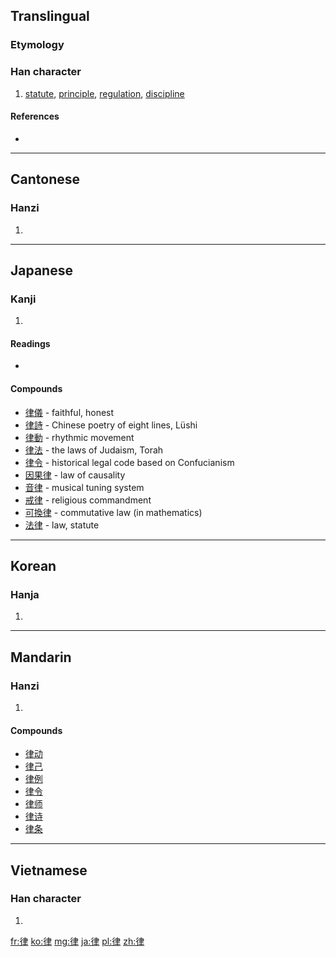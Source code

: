 ==Translingual==

===Etymology===
{{Han compound|彳|聿|c1=s|c2=p|ls=psc}}

===Han character===
{{Han char|rn=60|rad=彳|as=06|sn=9|four=2520<sub>7</sub>|canj=竹人中手 (HOLQ)}}

# [[statute]], [[principle]], [[regulation]], [[discipline]]

====References====
* {{Han ref|kx=0366.170|dkj=10097|dj=0687.110|hdz=20821.010|uh=5F8B|ud=24459|bh=ABDF|bd=43999}}

----

==Cantonese==

===Hanzi===
{{yue-hanzi|jyut=|y=leut6}}

# {{defn|lang=yue|sort=彳06}}

----

==Japanese==

===Kanji===
{{ja-kanji|grade=6|rs=彳06}}

# {{defn|lang=ja|sort=彳06}}

====Readings====
* {{ja-readings|on=[[りつ]] (ritsu), [[りち]] (richi)|kun=[[のり]] (nori)}}

====Compounds====
* [[律儀]] - faithful, honest
* [[律詩]] - Chinese poetry of eight lines, Lüshi
* [[律動]] - rhythmic movement
* [[律法]] - the laws of Judaism, Torah
* [[律令]] - historical legal code based on Confucianism
* [[因果律]] - law of causality
* [[音律]] - musical tuning system
* [[戒律]] - religious commandment
* [[可換律]] - commutative law (in mathematics)
* [[法律]] - law, statute

----

==Korean==

===Hanja===
{{ko-hanja|hangeul=률>율|eumhun=|rv=ryul>yul|mr=ryul>yul|y=lyul>yul}}

# {{defn|lang=ko|sort=彳06}}

----

==Mandarin==

===Hanzi===
{{cmn-hanzi|pin=[[lái]] ([[lai2]]), [[lài]] ([[lai4]]), [[lǜ]] ([[lü4]])|wg=lai<sup>2</sup>, lai<sup>4</sup>, lü<sup>4</sup>}}

# {{defn|lang=cmn|sort=彳06}}

====Compounds====
* [[律动]]
* [[律己]]
* [[律例]]
* [[律令]]
* [[律师]]
* [[律诗]]
* [[律条]]

----

==Vietnamese==

===Han character===
{{vi-hantu|[[luật]], [[lót]], [[lọt]], [[rút]], [[rụt]], [[sụt]], [[suốt]], [[trót]], [[luốt]], [[rọt]], [[sốt]], [[trốt]], [[trút]]|rs=彳06}}

# {{defn|lang=vi|sort=彳06}}

[[fr:律]]
[[ko:律]]
[[mg:律]]
[[ja:律]]
[[pl:律]]
[[zh:律]]